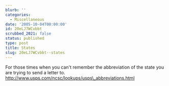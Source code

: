 ```yaml
---
blurb: ''
categories:
  - Miscellaneous
date: '2005-10-04T00:00:00'
id: 20eLJ7WCvbbt
scrubbed_2021: false
status: published
type: post
title: States
slug: 20eLJ7WCvbbt--states
---
```


For those times when you can't remember the abbreviation of the
state you are trying to send a letter to.  
http://www.usps.com/ncsc/lookups/usps\_abbreviations.html
